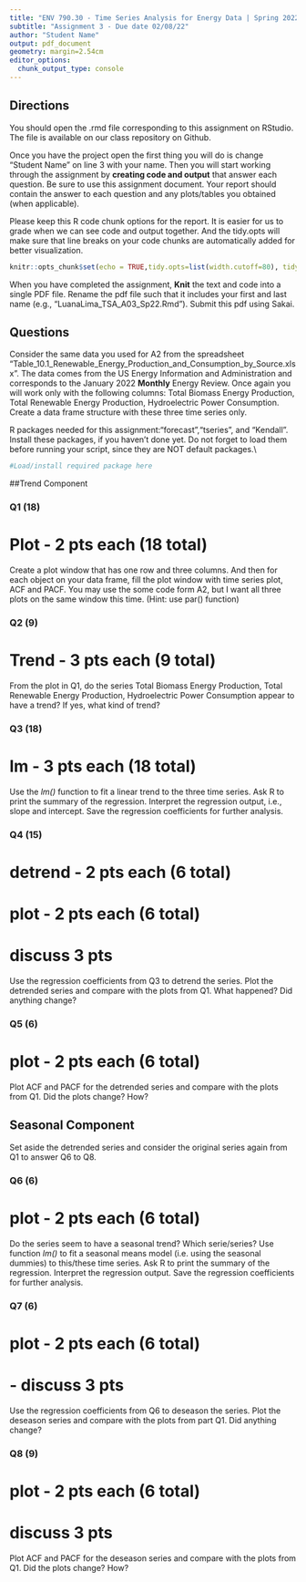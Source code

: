 ```yaml
---
title: "ENV 790.30 - Time Series Analysis for Energy Data | Spring 2022"
subtitle: "Assignment 3 - Due date 02/08/22"
author: "Student Name"
output: pdf_document
geometry: margin=2.54cm
editor_options: 
  chunk_output_type: console
---
```

  
## Directions
  
You should open the .rmd file corresponding to this assignment on RStudio. The file is available on our class repository on Github. 

Once you have the project open the first thing you will do is change "Student Name" on line 3 with your name. 
Then you will start working through the assignment by  **creating code and output** that answer each question. Be sure to use this assignment document. Your report should contain the answer to each question and any plots/tables you obtained (when applicable).

Please keep this R code chunk options for the report. It is easier for us to grade when we can see code and output together. And the tidy.opts will make sure that line breaks on your code chunks are automatically added for better visualization. 

```r
knitr::opts_chunk$set(echo = TRUE,tidy.opts=list(width.cutoff=80), tidy=FALSE) 
```

When you have completed the assignment, **Knit** the text and code into a single PDF file. Rename the pdf file such that it includes your first and last name (e.g., "LuanaLima_TSA_A03_Sp22.Rmd"). Submit this pdf using Sakai. 

## Questions 

Consider the same data you used for A2 from the spreadsheet "Table_10.1_Renewable_Energy_Production_and_Consumption_by_Source.xlsx". The data comes from the US Energy Information and Administration and corresponds to the January 2022 **Monthly** Energy Review. Once again you will work only with the following columns: Total Biomass Energy Production, Total Renewable Energy Production, Hydroelectric Power Consumption. Create a data frame structure with these three time series only. 

R packages needed for this assignment:"forecast","tseries", and "Kendall". Install these packages, if you haven't done yet. Do not forget to load them before running your script, since they are NOT default packages.\\

```r
#Load/install required package here

```

##Trend Component

### Q1 (18)
# Plot - 2 pts each (18 total)
Create a plot window that has one row and three columns. And then for each object on your data frame, fill the plot window with time series plot, ACF and PACF. You may use the some code form A2, but I want all three plots on the same window this time. (Hint: use par() function)
 
### Q2 (9)
# Trend - 3 pts each (9 total)
From the plot in Q1, do the series Total Biomass Energy Production, Total Renewable Energy Production, Hydroelectric Power Consumption appear to have a trend? If yes, what kind of trend?

### Q3 (18)
# lm - 3 pts each (18 total)
Use the *lm()* function to fit a linear trend to the three time series. Ask R to print the summary of the regression. Interpret the regression output, i.e., slope and intercept. Save the regression coefficients for further analysis.
 
### Q4 (15)
# detrend - 2 pts each (6 total)
# plot - 2 pts each (6 total)
# discuss 3 pts
Use the regression coefficients from Q3 to detrend the series. Plot the detrended series and compare with the plots from Q1. What happened? Did anything change?

### Q5 (6)
# plot - 2 pts each (6 total)
Plot ACF and PACF for the detrended series and compare with the plots from Q1. Did the plots change? How?

## Seasonal Component

Set aside the detrended series and consider the original series again from Q1 to answer Q6 to Q8.

### Q6 (6)
# plot - 2 pts each (6 total)
Do the series seem to have a seasonal trend? Which serie/series? Use function *lm()* to fit a seasonal means model (i.e. using the seasonal dummies) to this/these time series. Ask R to print the summary of the regression. Interpret the regression output. Save the regression coefficients for further analysis.

### Q7 (6)
# plot - 2 pts each (6 total)
# - discuss 3 pts
Use the regression coefficients from Q6 to deseason the series. Plot the deseason series and compare with the plots from part Q1. Did anything change?

### Q8 (9)
# plot - 2 pts each (6 total)
# discuss 3 pts
Plot ACF and PACF for the deseason series and compare with the plots from Q1. Did the plots change? How?


